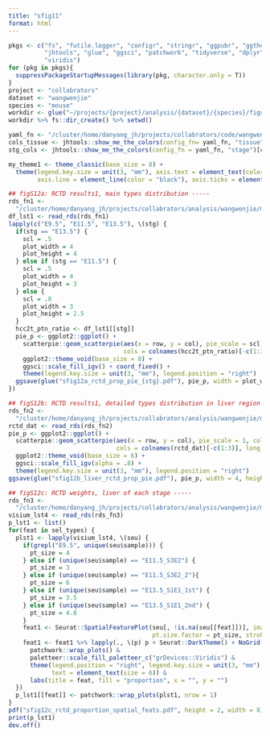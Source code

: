 ```yaml
---
title: "sfig11"
format: html
---
```


```r

pkgs <- c("fs", "futile.logger", "configr", "stringr", "ggpubr", "ggthemes", 
          "jhtools", "glue", "ggsci", "patchwork", "tidyverse", "dplyr", "Seurat", 
          "viridis")  
for (pkg in pkgs){
  suppressPackageStartupMessages(library(pkg, character.only = T))
}
project <- "collabrators"
dataset <- "wangwenjie"
species <- "mouse"
workdir <- glue("~/projects/{project}/analysis/{dataset}/{species}/figures/sfig12")
workdir %>% fs::dir_create() %>% setwd()

yaml_fn <- "/cluster/home/danyang_jh/projects/collabrators/code/wangwenjie/mouse/figures/configs.yaml"
cols_tissue <- jhtools::show_me_the_colors(config_fn= yaml_fn, "tissue")
stg_cols <- jhtools::show_me_the_colors(config_fn = yaml_fn, "stage")[c("CS12", "CS14", "CS18")]

my_theme1 <- theme_classic(base_size = 8) + 
  theme(legend.key.size = unit(3, "mm"), axis.text = element_text(color = "black"), 
        axis.line = element_line(color = "black"), axis.ticks = element_line(color = "black"))

## figS12a: RCTD results1, main types distribution -----
rds_fn1 <- 
  "/cluster/home/danyang_jh/projects/collabrators/analysis/wangwenjie/mouse/figures/rds/sfig12a_rctd_res_df_lst1.rds"
df_lst1 <- read_rds(rds_fn1)
lapply(c("E9.5", "E11.5", "E13.5"), \(stg) {
  if(stg == "E13.5") {
    scl = .5
    plot_width = 4
    plot_height = 4
  } else if (stg == "E11.5") {
    scl = .5
    plot_width = 4
    plot_height = 3
  } else {
    scl = .8
    plot_width = 3
    plot_height = 2.5
  }
  hcc2t_ptn_ratio <- df_lst1[[stg]]
  pie_p <- ggplot2::ggplot() +
    scatterpie::geom_scatterpie(aes(x = row, y = col), pie_scale = scl, col = NA, data = hcc2t_ptn_ratio, 
                                cols = colnames(hcc2t_ptn_ratio)[-c(1:3)], long_format = F) +
    ggplot2::theme_void(base_size = 8) + 
    ggsci::scale_fill_igv() + coord_fixed() + 
    theme(legend.key.size = unit(3, "mm"), legend.position = "right") 
  ggsave(glue("sfig12a_rctd_prop_pie_{stg}.pdf"), pie_p, width = plot_width, height = plot_height)
})

## figS12b: RCTD results1, detailed types distribution in liver region -----
rds_fn2 <- 
  "/cluster/home/danyang_jh/projects/collabrators/analysis/wangwenjie/mouse/figures/rds/sfig12b_liver_rctd_res.rds"
rctd_dat <- read_rds(rds_fn2)
pie_p <- ggplot2::ggplot() +
  scatterpie::geom_scatterpie(aes(x = row, y = col), pie_scale = 1, col = NA, data = rctd_dat, 
                              cols = colnames(rctd_dat)[-c(1:3)], long_format = F) +
  ggplot2::theme_void(base_size = 6) + 
  ggsci::scale_fill_igv(alpha = .8) + 
  theme(legend.key.size = unit(3, "mm"), legend.position = "right") 
ggsave(glue("sfig12b_liver_rctd_prop_pie.pdf"), pie_p, width = 4, height = 3)

## figS12c: RCTD weights, liver of each stage -----
rds_fn3 <- 
  "/cluster/home/danyang_jh/projects/collabrators/analysis/wangwenjie/mouse/figures/rds/sfig12c_visium_lst4.rds"
visium_lst4 <- read_rds(rds_fn3)
p_lst1 <- list()
for(feat in sel_types) {
  plst1 <- lapply(visium_lst4, \(seu) {
    if(grepl("E9.5", unique(seu$sample))) {
      pt_size = 4
    } else if (unique(seu$sample) == "E11.5_S3E2") {
      pt_size = 3
    } else if (unique(seu$sample) == "E11.5_S3E2_2"){
      pt_size = 6
    } else if (unique(seu$sample) == "E13.5_S1E1_1st") {
      pt_size = 3.5
    } else if (unique(seu$sample) == "E13.5_S1E1_2nd") {
      pt_size = 4.8
    }
    feat1 <- Seurat::SpatialFeaturePlot(seu[, !is.na(seu[[feat]])], image.alpha = 0.5, features = feat, 
                                        pt.size.factor = pt_size, stroke = NA, combine = F, crop = T)
    feat1 <- feat1 %>% lapply(., \(p) p + Seurat::DarkTheme() + NoGrid() + NoAxes()) %>% 
      patchwork::wrap_plots() &
      paletteer::scale_fill_paletteer_c("grDevices::Viridis") & 
      theme(legend.position = "right", legend.key.size = unit(3, "mm"), 
            text = element_text(size = 6)) & 
      labs(title = feat, fill = "proportion", x = "", y = "")
  })
  p_lst1[[feat]] <- patchwork::wrap_plots(plst1, nrow = 1)
}
pdf("sfig12c_rctd_proportion_spatial_feats.pdf", height = 2, width = 8)
print(p_lst1)
dev.off()



```
